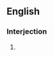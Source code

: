 ==English==

===Interjection===
{{en-interj|head=[[uh]] [[huh]]}}

# {{alternative spelling of|uh-huh}}